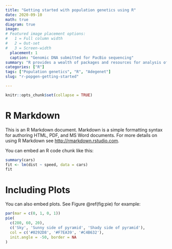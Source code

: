 ```yaml
---
title: "Getting started with population genetics using R"
date: 2020-09-10
math: true
diagram: true
image:
# Featured image placement options:
#   1 = Full column width
#   2 = Out-set
#   3 = Screen-width
  placement: 1
  caption: "Genomic DNA submitted for PacBio sequencing"
summary: "R provides a wealth of packages and resources for analysis of population genetic data. This post aims to help scientists at any research level get started with analysis of genetic data using R and its packages." 
categories: ["R"]
tags: ["Population genetics", "R", "Adegenet"]
slug: "r-popgen-getting-started"

---
```


```r
knitr::opts_chunk$set(collapse = TRUE)
```

# R Markdown

This is an R Markdown document. Markdown is a simple formatting syntax for authoring HTML, PDF, and MS Word documents. For more details on using R Markdown see <http://rmarkdown.rstudio.com>.

You can embed an R code chunk like this:

```r
summary(cars)
fit <- lm(dist ~ speed, data = cars)
fit
```

# Including Plots

You can also embed plots. See Figure \@ref(fig:pie) for example:

```r
par(mar = c(0, 1, 0, 1))
pie(
  c(280, 60, 20),
  c('Sky', 'Sunny side of pyramid', 'Shady side of pyramid'),
  col = c('#0292D8', '#F7EA39', '#C4B632'),
  init.angle = -50, border = NA
)
```
